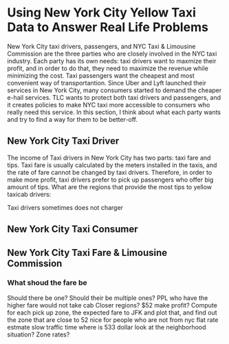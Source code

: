 # Using New York City Yellow Taxi Data to Answer Real Life Problems {#chapter2}

New York City taxi drivers, passengers, and NYC Taxi & Limousine Commission are the three parties who are closely involved in the NYC taxi industry. Each party has its own needs: taxi drivers want to maxmize their profit, and in order to do that, they need to maximize the revenue while minimizing the cost. Taxi passengers want the cheapest and most convenient way of transportantion. Since Uber and Lyft launched their services in New York City, many consumers started to demand the cheaper e-hail services. TLC wants to protect both taxi drivers and passengers, and it creates policies to make NYC taxi more accessible to consumers who really need this service. In this section, I think about what each party wants and try to find a way for them to be better-off. 

## New York City Taxi Driver
The income of Taxi drivers in New York City has two parts: taxi fare and tips. Taxi fare is usually calculated by the meters installed in the taxis, and the rate of fare cannot be changed by taxi drivers. Therefore, in order to make more profit, taxi drivers prefer to pick up passengers who offer big amount of tips. What are the regions that provide the most tips to yellow taxicab drivers:


Taxi drivers sometimes  does not charger 

## New York City Taxi Consumer


## New York City Taxi Fare & Limousine Commission

### What shoud the fare be
Should there be one?
Should their be multiple ones?
PPL who have the higher fare would not take cab
Closer regions?
$52 make profit?
Compute for each pick up zone, the expected fare to JFK and plot that, and find out the zone that are close to 52
nice for people who are not from nyc
flat rate
estmate slow traffic time
where is 533 dollar
look at the neighborhood situation?
Zone rates?
